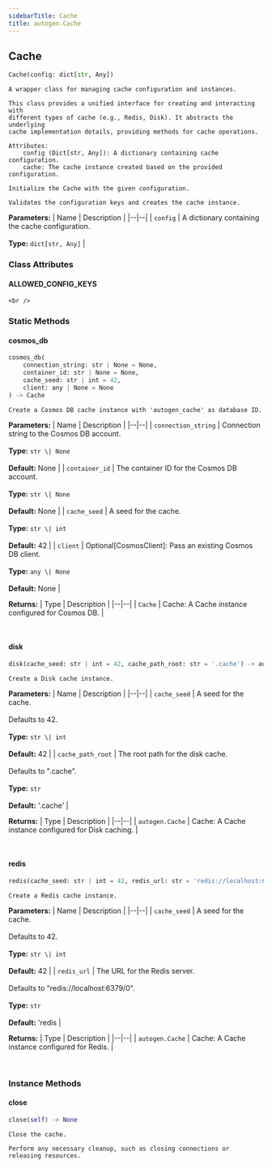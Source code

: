 ```yaml
---
sidebarTitle: Cache
title: autogen.Cache
---
```

<h2 id="autogen.Cache" class="doc doc-heading">
    <code class="doc-symbol doc-symbol-heading doc-symbol-class"></code>
    <span class="doc doc-object-name doc-class-name">Cache</span>
    <a href="#autogen.Cache" class="headerlink" title="Permanent link"></a>
</h2>

```python
Cache(config: dict[str, Any])
```

    A wrapper class for managing cache configuration and instances.
    
    This class provides a unified interface for creating and interacting with
    different types of cache (e.g., Redis, Disk). It abstracts the underlying
    cache implementation details, providing methods for cache operations.
    
    Attributes:
        config (Dict[str, Any]): A dictionary containing cache configuration.
        cache: The cache instance created based on the provided configuration.
    
    Initialize the Cache with the given configuration.
    
    Validates the configuration keys and creates the cache instance.

<b>Parameters:</b>
| Name | Description |
|--|--|
| `config` | A dictionary containing the cache configuration.<br/><br/>**Type:** `dict[str, Any]` |

### Class Attributes

<code class="doc-symbol doc-symbol-heading doc-symbol-attribute"></code>
#### ALLOWED_CONFIG_KEYS
<a href="#autogen.Cache.ALLOWED_CONFIG_KEYS" class="headerlink" title="Permanent link"></a>

    <br />

### Static Methods

<code class="doc-symbol doc-symbol-heading doc-symbol-method"></code>
#### cosmos_db
<a href="#autogen.Cache.cosmos_db" class="headerlink" title="Permanent link"></a>

```python
cosmos_db(
    connection_string: str | None = None,
    container_id: str | None = None,
    cache_seed: str | int = 42,
    client: any | None = None
) -> Cache
```

    Create a Cosmos DB cache instance with 'autogen_cache' as database ID.

<b>Parameters:</b>
| Name | Description |
|--|--|
| `connection_string` | Connection string to the Cosmos DB account.<br/><br/>**Type:** `str \| None`<br/><br/>**Default:** None |
| `container_id` | The container ID for the Cosmos DB account.<br/><br/>**Type:** `str \| None`<br/><br/>**Default:** None |
| `cache_seed` | A seed for the cache.<br/><br/>**Type:** `str \| int`<br/><br/>**Default:** 42 |
| `client` | Optional[CosmosClient]: Pass an existing Cosmos DB client.<br/><br/>**Type:** `any \| None`<br/><br/>**Default:** None |

<b>Returns:</b>
| Type | Description |
|--|--|
| `Cache` | Cache: A Cache instance configured for Cosmos DB. |

<br />

<code class="doc-symbol doc-symbol-heading doc-symbol-method"></code>
#### disk
<a href="#autogen.Cache.disk" class="headerlink" title="Permanent link"></a>

```python
disk(cache_seed: str | int = 42, cache_path_root: str = '.cache') -> autogen.Cache
```

    Create a Disk cache instance.

<b>Parameters:</b>
| Name | Description |
|--|--|
| `cache_seed` | A seed for the cache.<br/><br/>Defaults to 42.<br/><br/>**Type:** `str \| int`<br/><br/>**Default:** 42 |
| `cache_path_root` | The root path for the disk cache.<br/><br/>Defaults to ".cache".<br/><br/>**Type:** `str`<br/><br/>**Default:** '.cache' |

<b>Returns:</b>
| Type | Description |
|--|--|
| `autogen.Cache` | Cache: A Cache instance configured for Disk caching. |

<br />

<code class="doc-symbol doc-symbol-heading doc-symbol-method"></code>
#### redis
<a href="#autogen.Cache.redis" class="headerlink" title="Permanent link"></a>

```python
redis(cache_seed: str | int = 42, redis_url: str = 'redis://localhost:6379/0') -> autogen.Cache
```

    Create a Redis cache instance.

<b>Parameters:</b>
| Name | Description |
|--|--|
| `cache_seed` | A seed for the cache.<br/><br/>Defaults to 42.<br/><br/>**Type:** `str \| int`<br/><br/>**Default:** 42 |
| `redis_url` | The URL for the Redis server.<br/><br/>Defaults to "redis://localhost:6379/0".<br/><br/>**Type:** `str`<br/><br/>**Default:** 'redis |

<b>Returns:</b>
| Type | Description |
|--|--|
| `autogen.Cache` | Cache: A Cache instance configured for Redis. |

<br />

### Instance Methods

<code class="doc-symbol doc-symbol-heading doc-symbol-method"></code>
#### close
<a href="#autogen.Cache.close" class="headerlink" title="Permanent link"></a>

```python
close(self) -> None
```

    Close the cache.
    
    Perform any necessary cleanup, such as closing connections or releasing resources.

<br />
